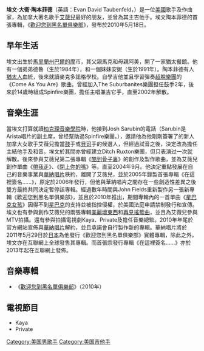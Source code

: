 {{BLP unsourced|time=2022-01-28T02:23:47+00:00}}
{{藝人
| 姓名     = 埃文·陶本菲德
| 類型     = 男歌手
| 圖片     = Evan Taubenfeld.jpg
| 圖片尺寸 = 
| 圖片簡介 = Evan Taubenfeld
| 原名     = Evan David Taubenfeld
| 暱稱     = 
| 其他藝名 =
| 國籍     = {{USA}}
| 出生日期 = {{birth date and age|1983|6|27}}
| 出生地點 = {{USA}}[[馬利蘭州|馬利蘭州]][[巴爾的摩|巴爾的摩]]市
| 逝世日期 = 
| 逝世地點 = 
| 職業     = [[歌手|歌手]]、歌曲創作者、行政音乐总监、制作人
| 語言     = [[英語|英語]]、[[德語|德語]]
| 教育程度 = 
| 宗教信仰 = 
| 配偶     = 
| 兒女     = 
| 父母     = 
| 音樂類型 = [[流行搖滾|流行搖滾]]、[[流行龐克|流行龐克]]、[[另類搖滾|另類搖滾]]、[[流行音樂|流行音樂]], {{link-en|Post-grunge|Post-grunge}}
| 演奏樂器 = [[聲樂|聲樂]]、[[吉他|吉他]]、[[钢琴|钢琴]]、[[爵士鼓|鼓]]
| 出身地   = 
| 出道作   = 
| 出道日期 = 
| 代表作   = 
| 活躍年代 = 2001年至今
| 唱片公司 = [[Sire_Records|Sire Records]]/[[華納兄弟唱片公司|華納兄弟唱片公司]]（2004年－2010年）
| 經紀公司 = 
| 網站     = {{URL|www.evantaubenfeld.com}}
| 相關團體 = Spinfire <br>The Suburbanites <br>Ditch Ruxton <br>[[黑名單俱樂部樂團|黑名單俱樂部樂團]]
| 獎項     = 
| IMDb    = 
}}
'''埃文·大衛·陶本菲德'''（英語：Evan David Taubenfeld，{{bd|1983年|6月27日|||catIdx=T}}）是一位[[美國|美國]]歌手及作曲家，為加拿大著名歌手[[艾薇兒|艾薇兒]]最好的朋友，並曾為其主吉他手。埃文陶本菲德的首張專輯，《[[歡迎您到黑名單俱樂部|歡迎您到黑名單俱樂部]]》，發布於2010年5月18日。

==早年生活==
埃文出生於[[馬里蘭州|馬里蘭州]][[巴爾的摩|巴爾的摩]]市，其父親馬克和母親阿美，開了一家猶太餐館。他有一個弟弟德魯（生於1984年），和一個妹妹安妮（生於1991年）。陶本菲德有人[[猶太人|猶太人]]血統，後來就讀麥克多諾格學校。自學吉他並且學習彈奏[[超脫樂團|超脫樂團]]的《Come As You Are》歌曲。曾經加入The Suburbanites樂團担任鼓手2年，後來於14歲時組成Spinfire樂團，擔任主唱兼吉它手，直至2002年解散。
　　
==音樂生涯==
當埃文打算就讀[[柏克理音樂學院|柏克理音樂學院]]時，他接到Josh Sarubin的電話（Sarubin是Arista唱片的副主席，曾经幫助過Spinfire樂團。），邀請他為他剛剛簽署了的新人加拿大女歌手艾薇兒擔當[[鼓|鼓]]手或[[貝司|貝司]]手的候選人，但經過試音之後，決定改為擔任主結他手及和音。埃文於其間亦曾經建立Ditch Ruxton樂團，但只表演过一次就解散。後來參與艾薇兒第二張專輯《[[酷到骨子裡|酷到骨子裏]]》的創作及製作歌曲，並為艾薇兒創作單曲《[[帶我走|帶我走]]》、《[[閉上你的嘴|閉上你的嘴]]》等。直至2004年9月。他決定重點發展在自己的音樂事業與[[華納唱片|華納唱片]]秩約，離開了艾薇兒，並於2005年錄製首張專輯《在這裡簽名......》，原定於2006年發行，但他與華納唱片之間存在一些創造性差異之後雙方最終共同決定暫停該專輯。經過數年時間與John Fields重新製作另一張新專輯《歡迎您到黑名單俱樂部》，並且於2010年推出，期間專輯內的一首單曲《[[星巴克女孩|星巴克女孩]]》因得不到[[星巴克|星巴克]]的支持並被指控侵權，於美國法庭申請禁制發行和宣傳。
埃文也有參與創作艾薇兒的兩張專輯[[美麗壞東西|美麗壞東西]]和[[再見搖籃曲|再見搖籃曲]]，並且為艾薇兒參與MTV拍攝。還有參與拍攝電視劇Kaya、Private及擔任音樂總監。2010年年尾於官方網站宣佈與[[華納唱片|華納唱片]]解約，並且承諾會自行製作新的專輯。華納唱片將於2011年5月29日於[[日本|日本]]為他發行《歡迎您到黑名單俱樂部》實體專輯，除此之外，埃文亦在互聯網上全球發售其專輯。而首張宗發行專輯《在這裡簽名......》亦於2013年起在互聯網上發佈。

==音樂專輯==
* 《[[歡迎您到黑名單俱樂部|歡迎您到黑名單俱樂部]]》（2010年）

==電視節目== 
*Kaya 
*Private 

{{Authority control}}
{{DEFAULTSORT:Taubenfeld}}
[[Category:美国男歌手|Category:美国男歌手]]
[[Category:美国吉他手|Category:美国吉他手]]